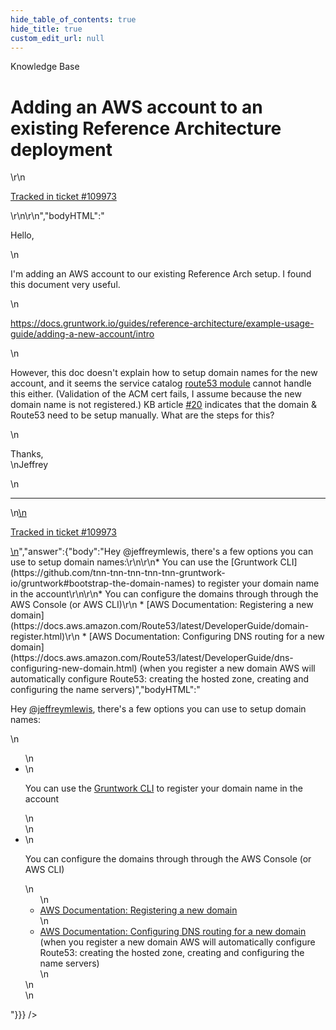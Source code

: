 ```yaml
---
hide_table_of_contents: true
hide_title: true
custom_edit_url: null
---
```



<head>
  <link rel="canonical" href="https://github.com/tnn-tnn-tnn-tnn-tnn-gruntwork-io/knowledge-base/discussions/679" />
</head>

<CenterLayout>
<span className="searchCategory">Knowledge Base</span>
<h1>Adding an AWS account to an existing Reference Architecture deployment</h1>
<GitHub discussion={{"id":"D_kwDOF8slf84AS4ZF","number":679,"author":{"login":"jeffreymlewis"},"title":"Adding an AWS account to an existing Reference Architecture deployment","body":"\r\nHello,\r\n\r\nI'm adding an AWS account to our existing Reference Arch setup. I found this document very useful.\r\n\r\nhttps://docs.gruntwork.io/guides/reference-architecture/example-usage-guide/adding-a-new-account/intro\r\n\r\nHowever, this doc doesn't explain how to setup domain names for the new account, and it seems the service catalog [route53 module](https://github.com/tnn-tnn-tnn-tnn-tnn-gruntwork-io/terraform-aws-service-catalog/tree/master/modules/networking/route53) cannot handle this either. (Validation of the ACM cert fails, I assume because the new domain name is not registered.) KB article https://github.com/tnn-tnn-tnn-tnn-tnn-gruntwork-io/knowledge-base/discussions/20 indicates that the domain & Route53 need to be setup manually. What are the steps for this?\r\n\r\nThanks,\r\nJeffrey\r\n\r\n---\r\n\r\n<ins datetime=\"2023-03-10T16:21:16Z\">\r\n  <p><a href=\"https://support.gruntwork.io/hc/requests/109973\">Tracked in ticket #109973</a></p>\r\n</ins>\r\n","bodyHTML":"<p dir=\"auto\">Hello,</p>\n<p dir=\"auto\">I'm adding an AWS account to our existing Reference Arch setup. I found this document very useful.</p>\n<p dir=\"auto\"><a href=\"https://docs.gruntwork.io/guides/reference-architecture/example-usage-guide/adding-a-new-account/intro\" rel=\"nofollow\">https://docs.gruntwork.io/guides/reference-architecture/example-usage-guide/adding-a-new-account/intro</a></p>\n<p dir=\"auto\">However, this doc doesn't explain how to setup domain names for the new account, and it seems the service catalog <a href=\"https://github.com/tnn-tnn-tnn-tnn-tnn-gruntwork-io/terraform-aws-service-catalog/tree/master/modules/networking/route53\">route53 module</a> cannot handle this either. (Validation of the ACM cert fails, I assume because the new domain name is not registered.) KB article <a class=\"issue-link js-issue-link\" data-error-text=\"Failed to load title\" data-id=\"3552879\" data-permission-text=\"Title is private\" data-url=\"https://github.com/tnn-tnn-tnn-tnn-tnn-gruntwork-io/knowledge-base/discussions/20\" data-hovercard-type=\"discussion\" data-hovercard-url=\"/tnn-tnn-tnn-tnn-tnn-gruntwork-io/knowledge-base/discussions/20/hovercard\" href=\"https://github.com/tnn-tnn-tnn-tnn-tnn-gruntwork-io/knowledge-base/discussions/20\">#20</a> indicates that the domain &amp; Route53 need to be setup manually. What are the steps for this?</p>\n<p dir=\"auto\">Thanks,<br>\nJeffrey</p>\n<hr>\n<ins datetime=\"2023-03-10T16:21:16Z\">\n  <p dir=\"auto\"><a href=\"https://support.gruntwork.io/hc/requests/109973\" rel=\"nofollow\">Tracked in ticket #109973</a></p>\n</ins>","answer":{"body":"Hey @jeffreymlewis, there's a few options you can use to setup domain names:\r\n\r\n* You can use the [Gruntwork CLI](https://github.com/tnn-tnn-tnn-tnn-tnn-gruntwork-io/gruntwork#bootstrap-the-domain-names) to register your domain name in the account\r\n\r\n* You can configure the domains through through the AWS Console (or AWS CLI)\r\n  * [AWS Documentation: Registering a new domain](https://docs.aws.amazon.com/Route53/latest/DeveloperGuide/domain-register.html)\r\n  * [AWS Documentation: Configuring DNS routing for a new domain](https://docs.aws.amazon.com/Route53/latest/DeveloperGuide/dns-configuring-new-domain.html) (when you register a new domain AWS will automatically configure Route53: creating the hosted zone, creating and configuring the name servers)","bodyHTML":"<p dir=\"auto\">Hey <a class=\"user-mention notranslate\" data-hovercard-type=\"user\" data-hovercard-url=\"/users/jeffreymlewis/hovercard\" data-octo-click=\"hovercard-link-click\" data-octo-dimensions=\"link_type:self\" href=\"https://github.com/jeffreymlewis\">@jeffreymlewis</a>, there's a few options you can use to setup domain names:</p>\n<ul dir=\"auto\">\n<li>\n<p dir=\"auto\">You can use the <a href=\"https://github.com/tnn-tnn-tnn-tnn-tnn-gruntwork-io/gruntwork#bootstrap-the-domain-names\">Gruntwork CLI</a> to register your domain name in the account</p>\n</li>\n<li>\n<p dir=\"auto\">You can configure the domains through through the AWS Console (or AWS CLI)</p>\n<ul dir=\"auto\">\n<li><a href=\"https://docs.aws.amazon.com/Route53/latest/DeveloperGuide/domain-register.html\" rel=\"nofollow\">AWS Documentation: Registering a new domain</a></li>\n<li><a href=\"https://docs.aws.amazon.com/Route53/latest/DeveloperGuide/dns-configuring-new-domain.html\" rel=\"nofollow\">AWS Documentation: Configuring DNS routing for a new domain</a> (when you register a new domain AWS will automatically configure Route53: creating the hosted zone, creating and configuring the name servers)</li>\n</ul>\n</li>\n</ul>"}}} />

</CenterLayout>
  

<!-- ##DOCS-SOURCER-START
{
  "sourcePlugin": "github-discussions",
  "hash": "b3b18b325fb6323006b694622d8e32d1"
}
##DOCS-SOURCER-END -->
